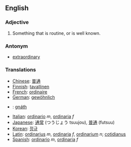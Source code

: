 ==English==

===Adjective===
#Something that is routine, or is well known.

===Antonym===
*[[extraordinary]]

===Translations===

*[[Chinese]]: [[普通]]
*[[Finnish]]: [[tavallinen]]
*[[French]]: [[ordinaire]]
*[[German]]: [[gewöhnlich]]
*{{ga}}: [[gnáth]]
*[[Italian]]: [[ordinario]] ''m'', [[ordinaria]] ''f''
*[[Japanese]]: [[通常]] (つうじょう tsuujou), [[普通]] (futsuu)
*[[Korean]]: [[정규]]
*[[Latin]]: [[ordinarius]] ''m'', [[ordinaria]] ''f'', [[ordinarium]] ''n''; [[cotidianus]]
*[[Spanish]]: [[ordinario]] ''m'', [[ordinaria]] ''f''